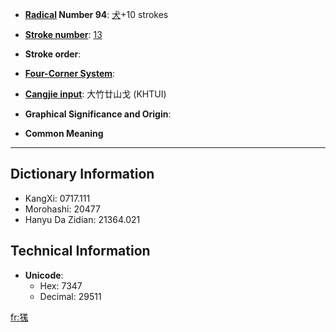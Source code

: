* '''[[Wiktionary:Chinese radical index| Radical]] Number 94''': [[Wiktionary:Chinese radical index 犬|犬]]+10 strokes

* '''[[Wiktionary:Chinese total strokes index|Stroke number]]''': [[Wiktionary:Chinese total strokes index 13|13]]

* '''Stroke order''': 

* '''[[Wiktionary:Chinese four corner index|Four-Corner System]]''': 

* '''[[Wiktionary:Chinese Cangjie index|Cangjie input]]''': 大竹廿山戈 (KHTUI)

* '''Graphical Significance and Origin''': 

* '''Common Meaning'''

----

== Dictionary Information ==

* KangXi: 0717.111
* Morohashi: 20477
* Hanyu Da Zidian: 21364.021

== Technical Information ==

* '''Unicode''':
** Hex: 7347
** Decimal: 29511

[[fr:獇]]